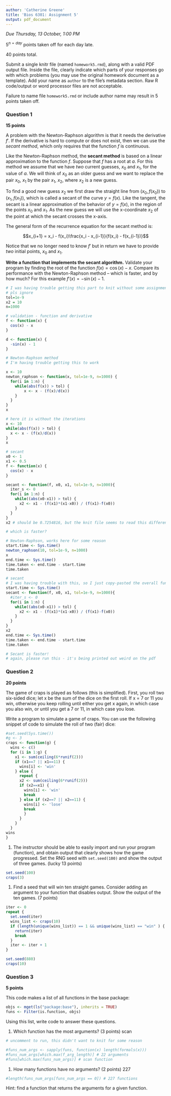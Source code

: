 ```yaml
---
author: 'Catherine Greene'
title: 'Bios 6301: Assignment 5'
output: pdf_document
---
```


*Due Thursday, 13 October, 1:00 PM*

$5^{n=day}$ points taken off for each day late.

40 points total.

Submit a single knitr file (named `homework5.rmd`), along with a valid PDF output file. Inside the file, clearly indicate which parts of your responses go with which problems (you may use the original homework document as a template). Add your name as `author` to the file's metadata section. Raw R code/output or word processor files are not acceptable.

Failure to name file `homework5.rmd` or include author name may result in 5 points taken off.

### Question 1 ###

**15 points**

A problem with the Newton-Raphson algorithm is that it needs the derivative $f'$. If the derivative is hard to compute or does not exist, then we can use the *secant method*, which only requires that the function $f$ is continuous.

Like the Newton-Raphson method, the **secant method** is based on a linear approximation to the function $f$. Suppose that $f$ has a root at $a$. For this method we assume that we have *two* current guesses, $x_0$ and $x_1$, for the value of $a$. We will think of $x_0$ as an older guess and we want to replace the pair $x_0$, $x_1$ by the pair $x_1$, $x_2$, where $x_2$ is a new guess.

To find a good new guess $x_2$ we first draw the straight line from $(x_0,f(x_0))$ to $(x_1,f(x_1))$, which is called a secant of the curve $y = f(x)$. Like the tangent, the secant is a linear approximation of the behavior of $y = f(x)$, in the region of the points $x_0$ and $x_1$. As the new guess we will use the x-coordinate $x_2$ of the point at which the secant crosses the x-axis.

The general form of the recurrence equation for the secant method is:

$$x_{i+1} = x_i - f(x_i)\frac{x_i - x_{i-1}}{f(x_i) - f(x_{i-1})}$$

Notice that we no longer need to know $f'$ but in return we have to provide *two* initial points, $x_0$ and $x_1$.

**Write a function that implements the secant algorithm.** Validate your program by finding the root of the function $f(x) = \cos(x) - x$. Compare its performance with the Newton-Raphson method -- which is faster, and by how much?  For this example $f'(x) = -\sin(x) - 1$.

```r
# I was having trouble getting this part to knit without some assignment to these
# pls ignore
tol=1e-9
x2 = 10 
n=1000

# validation - function and derivative
f <- function(x) {
  cos(x) - x
}

d <- function(x) {
  -sin(x) - 1
}

# Newton-Raphson method
# I'm having trouble getting this to work

x <- 10
newton_raphson <- function(x, tol=1e-9, n=1000) {
  for(i in 1:n) {
    while(abs(f(x)) > tol) {
        x <- x - (f(x)/d(x))
    }
  }
}
x

# here it is without the iterations
x <- 10
while(abs(f(x)) > tol) {
  x <- x - (f(x)/d(x))
}
x
```

```r
# secant
x0 <- 1
x1 <- 0.5
f <- function(x) {
  cos(x) - x
}

secant <- function(f, x0, x1, tol=1e-9, n=1000){
  iter_s <- 0
  for(i in 1:n) {
    while((abs(x0-x1)) > tol) {
      x2 <- x1 - (f(x1)*(x1-x0)) / (f(x1)-f(x0))
    } 
  }
}
x2 # should be 0.7254816, but the knit file seems to read this differently

```

```r
# which is faster?

# Newton-Raphson, works here for some reason
start.time <- Sys.time()
newton_raphson(10, tol=1e-9, n=1000)
x
end.time <- Sys.time()
time.taken <- end.time - start.time
time.taken

# secant
# I was having trouble with this, so I just copy-pasted the overall function
start.time <- Sys.time()
secant <- function(f, x0, x1, tol=1e-9, n=1000){
  #iter_s <- 0
  for(i in 1:n) {
    while((abs(x0-x1)) > tol) {
      x2 <- x1 - (f(x1)*(x1-x0)) / (f(x1)-f(x0))
    } 
  }
}
x2
end.time <- Sys.time()
time.taken <- end.time - start.time
time.taken

# Secant is faster!
# again, please run this - it's being printed out weird on the pdf

```

### Question 2 ###

**20 points**

The game of craps is played as follows (this is simplified). First, you roll two six-sided dice; let x be the sum of the dice on the first roll. If x = 7 or 11 you win, otherwise you keep rolling until either you get x again, in which case you also win, or until you get a 7 or 11, in which case you lose.

Write a program to simulate a game of craps. You can use the following snippet of code to simulate the roll of two (fair) dice:

```r
#set.seed(Sys.time())
#g <- 3
craps <- function(g) {
  wins <- c()
  for (i in 1:g) {
    x1 <- sum(ceiling(6*runif(2)))
    if (x1==7 || x1==11) {
      wins[i] <- 'win'
    } else {
      repeat {
      x2 <- sum(ceiling(6*runif(2)))
      if (x2==x1) {
        wins[i] <- 'win'
        break
      } else if (x2==7 || x2==11) {
        wins[i] <- 'lose'
        break
        }
      }
    }
  }
wins
}

```
1. The instructor should be able to easily import and run your program (function), and obtain output that clearly shows how the game progressed.  Set the RNG seed with `set.seed(100)` and show the output of three games. (lucky 13 points)

```r
set.seed(100)
craps(3)
```

1. Find a seed that will win ten straight games.  Consider adding an argument to your function that disables output. Show the output of the ten games. (7 points)

```r
iter <- 0
repeat {
  set.seed(iter)
  wins_list <- craps(10)
  if (length(unique(wins_list)) == 1 && unique(wins_list) == "win" ) {
    return(iter)
    break
  } 
  iter <- iter + 1
}

set.seed(880)
craps(10)

```

### Question 3 ###

**5 points**

This code makes a list of all functions in the base package:

```r
objs <- mget(ls("package:base"), inherits = TRUE)
funs <- Filter(is.function, objs)
```

Using this list, write code to answer these questions.

1. Which function has the most arguments? (3 points) scan

```r
# uncomment to run, this didn't want to knit for some reason

#funs_num_args <- sapply(funs, function(x) length(formals(x)))
#funs_num_args[which.max(f_arg_length)] # 22 arguments
#funs[which.max(funs_num_args)] # scan function
```

1. How many functions have no arguments? (2 points) 227

```r
#length(funs_num_args[funs_num_args == 0]) # 227 functions

```

Hint: find a function that returns the arguments for a given function.
